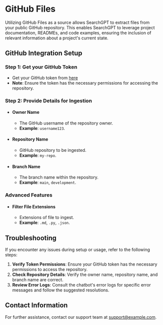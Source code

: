 # GitHub Files
Utilizing GitHub Files as a source allows SearchGPT to extract files from your public GitHub repository. This enables SearchGPT to leverage project documentation, READMEs, and code examples, ensuring the inclusion of relevant information about a project's current state.

## GitHub Integration Setup

### Step 1: Get your GitHub Token
- Get your GitHub token from [here](https://github.com/settings/tokens)
- **Note**: Ensure the token has the necessary permissions for accessing the repository.

### Step 2: Provide Details for Ingestion
- #### Owner Name
  - The GitHub username of the repository owner.
  - **Example**: `username123`.

- #### Repository Name
  - GitHub repository to be ingested.
  - **Example**: `my-repo`.

- #### Branch Name
  - The branch name within the repository.
  - **Example**: `main`, `development`.

### Advanced Features
- #### Filter File Extensions
  - Extensions of file to ingest.
  - **Example**: `.md`, `.py`, `.json`.

## Troubleshooting
If you encounter any issues during setup or usage, refer to the following steps:

1. **Verify Token Permissions**: Ensure your GitHub token has the necessary permissions to access the repository.
2. **Check Repository Details**: Verify the owner name, repository name, and branch name are correct.
3. **Review Error Logs**: Consult the chatbot's error logs for specific error messages and follow the suggested resolutions.

## Contact Information
For further assistance, contact our support team at [support@example.com](mailto:support@example.com).
